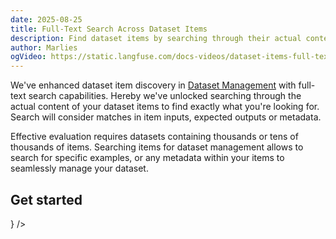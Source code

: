 ```yaml
---
date: 2025-08-25
title: Full-Text Search Across Dataset Items
description: Find dataset items by searching through their actual content with our new full-text search capability
author: Marlies
ogVideo: https://static.langfuse.com/docs-videos/dataset-items-full-text-search.mp4
---
```



<ChangelogHeader />

We've enhanced dataset item discovery in [Dataset Management](/docs/evaluation/dataset-runs/datasets) with full-text search capabilities. Hereby we've unlocked searching through the actual content of your dataset items to find exactly what you're looking for. Search will consider matches in item inputs, expected outputs or metadata. 

Effective evaluation requires datasets containing thousands or tens of thousands of items. Searching items for dataset management allows to search for specific examples, or any metadata within your items to seamlessly manage your dataset.

## Get started


<Cards num={1}>
  <Card title="Dataset Management Documentation" href="/docs/evaluation/dataset-runs/datasets" icon={<Book />} />
</Cards>